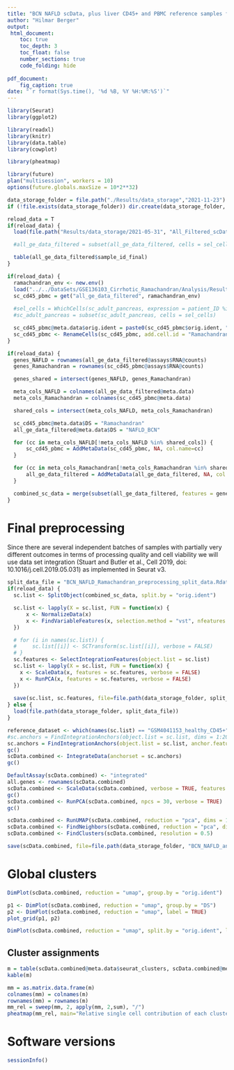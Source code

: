 ```yaml
---
title: "BCN NAFLD scData, plus liver CD45+ and PBMC reference samples from Ramachandran et al. - Preprocessing"
author: "Hilmar Berger"
output: 
 html_document:
    toc: true
    toc_depth: 3
    toc_float: false
    number_sections: true
    code_folding: hide
    
pdf_document:
    fig_caption: true
date: "`r format(Sys.time(), '%d %B, %Y %H:%M:%S')`"
---
```


```r
library(Seurat)
library(ggplot2)

library(readxl)
library(knitr)
library(data.table)
library(cowplot)

library(pheatmap)

library(future)
plan("multisession", workers = 10)
options(future.globals.maxSize = 10*2**32)

data_storage_folder = file.path("./Results/data_storage","2021-11-23")
if (!file.exists(data_storage_folder)) dir.create(data_storage_folder, recursive=T)

```

```r
reload_data = T
if(reload_data) {
  load(file.path("Results/data_storage/2021-05-31", "All_Filtered_scData.Rdata"))

  #all_ge_data_filtered = subset(all_ge_data_filtered, cells = sel_cells)

  table(all_ge_data_filtered$sample_id_final)
}
```


```r
if(reload_data) {
  ramachandran_env <- new.env()
  load("../../DataSets/GSE136103_Cirrhotic_Ramachandran/Analysis/Results/data_storage/2021-05-18/All_Filtered_scData.Rdata", ramachandran_env)
  sc_cd45_pbmc = get("all_ge_data_filtered", ramachandran_env)
  
  #sel_cells = WhichCells(sc_adult_pancreas, expression = patient_ID %in% c("AGBR024"))
  #sc_adult_pancreas = subset(sc_adult_pancreas, cells = sel_cells)

  sc_cd45_pbmc@meta.data$orig.ident = paste0(sc_cd45_pbmc$orig.ident, "_", sc_cd45_pbmc$group)
  sc_cd45_pbmc <- RenameCells(sc_cd45_pbmc, add.cell.id = "Ramachandran")
}
```

```r
if(reload_data) {
  genes_NAFLD = rownames(all_ge_data_filtered@assays$RNA@counts)
  genes_Ramachandran = rownames(sc_cd45_pbmc@assays$RNA@counts)

  genes_shared = intersect(genes_NAFLD, genes_Ramachandran)

  meta_cols_NAFLD = colnames(all_ge_data_filtered@meta.data)
  meta_cols_Ramachandran = colnames(sc_cd45_pbmc@meta.data)

  shared_cols = intersect(meta_cols_NAFLD, meta_cols_Ramachandran)

  sc_cd45_pbmc@meta.data$DS = "Ramachandran"
  all_ge_data_filtered@meta.data$DS = "NAFLD_BCN"

  for (cc in meta_cols_NAFLD[!meta_cols_NAFLD %in% shared_cols]) {
      sc_cd45_pbmc = AddMetaData(sc_cd45_pbmc, NA, col.name=cc)
  }

  for (cc in meta_cols_Ramachandran[!meta_cols_Ramachandran %in% shared_cols]) {
      all_ge_data_filtered = AddMetaData(all_ge_data_filtered, NA, col.name=cc)
  }

  combined_sc_data = merge(subset(all_ge_data_filtered, features = genes_shared), subset(sc_cd45_pbmc, features = genes_shared))
}

```


# Final preprocessing

Since there are several independent batches of samples with partially very different outcomes in terms of processing quality and cell viability we will use data set integration (Stuart and Butler et al., Cell 2019, doi: 10.1016/j.cell.2019.05.031) as implemented in Seurat v3.


```r
split_data_file = "BCN_NAFLD_Ramachandran_preprocessing_split_data.Rdata"
if(reload_data) {
  sc.list <- SplitObject(combined_sc_data, split.by = "orig.ident")

  sc.list <- lapply(X = sc.list, FUN = function(x) {
      x <- NormalizeData(x)
      x <- FindVariableFeatures(x, selection.method = "vst", nfeatures = 2000)
  })

  # for (i in names(sc.list)) {
  #     sc.list[[i]] <- SCTransform(sc.list[[i]], verbose = FALSE)
  # }
  sc.features <- SelectIntegrationFeatures(object.list = sc.list)
  sc.list <- lapply(X = sc.list, FUN = function(x) {
    x <- ScaleData(x, features = sc.features, verbose = FALSE)
    x <- RunPCA(x, features = sc.features, verbose = FALSE)
  })
  
  save(sc.list, sc.features, file=file.path(data_storage_folder, split_data_file ) )
} else {
  load(file.path(data_storage_folder, split_data_file))
}
```


```r
reference_dataset <- which(names(sc.list) == "GSM4041153_healthy_CD45+")
#sc.anchors = FindIntegrationAnchors(object.list = sc.list, dims = 1:20, reference= reference_dataset)
sc.anchors = FindIntegrationAnchors(object.list = sc.list, anchor.features = sc.features, reduction = "rpca")
gc()
scData.combined <- IntegrateData(anchorset = sc.anchors)
gc()
```


<!-- ```{r} -->
<!-- reference_dataset <- which(names(sc.list) == "AGBR024_tail") -->

<!-- sc.anchors <- FindIntegrationAnchors(object.list = sc.list, normalization.method = "SCT",  -->
<!--     anchor.features = sc.features, reference = reference_dataset) -->
<!-- scData.combined <- IntegrateData(anchorset = sc.anchors, normalization.method = "SCT") -->

<!-- ``` -->


```r
DefaultAssay(scData.combined) <- "integrated"
all.genes <- rownames(scData.combined)
scData.combined <- ScaleData(scData.combined, verbose = TRUE, features = all.genes)
gc()
scData.combined <- RunPCA(scData.combined, npcs = 30, verbose = TRUE)
gc()

scData.combined <- RunUMAP(scData.combined, reduction = "pca", dims = 1:30)
scData.combined <- FindNeighbors(scData.combined, reduction = "pca", dims = 1:30)
scData.combined <- FindClusters(scData.combined, resolution = 0.5)
```

```r
save(scData.combined, file=file.path(data_storage_folder, "BCN_NAFLD_and_Ramachandran_CD45_PBMC.combined.RData"))
```

# Global clusters

```r
DimPlot(scData.combined, reduction = "umap", group.by = "orig.ident")

p1 <- DimPlot(scData.combined, reduction = "umap", group.by = "DS")
p2 <- DimPlot(scData.combined, reduction = "umap", label = TRUE)
plot_grid(p1, p2)

DimPlot(scData.combined, reduction = "umap", split.by = "orig.ident", label = T)
```

## Cluster assignments

```r
m = table(scData.combined@meta.data$seurat_clusters, scData.combined@meta.data$orig.ident)
kable(m)
```


```r
mm = as.matrix.data.frame(m)
colnames(mm) = colnames(m)
rownames(mm) = rownames(m)
mm_rel = sweep(mm, 2, apply(mm, 2,sum), "/")
pheatmap(mm_rel, main="Relative single cell contribution of each cluster to condition totals")
```

# Software versions

```r
sessionInfo()
```

